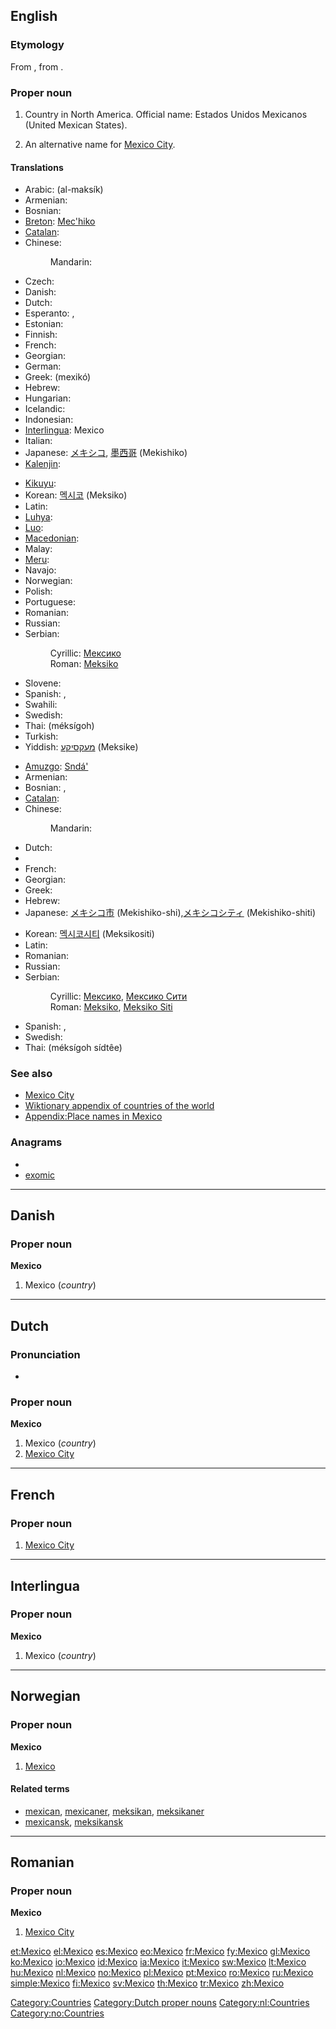 {{also|México}}
==English==
{{wikipedia}}

===Etymology===
From {{etyl|es}}, from {{etyl|nah}} {{term|mexihco|lang=nah}}.

===Proper noun===
{{en-proper noun}}

# Country in North America. Official name: Estados Unidos Mexicanos (United Mexican States).
# {{rare}} An alternative name for [[Mexico City]].

====Translations====
{{trans-top|country}}
* Arabic: {{Arab|[[المكسيك]]}} (al-maksík) {{f}}
* Armenian: {{t-|hy|Մեքսիկա|tr=Mek'sika}}
* Bosnian: {{t-|bs|Meksiko|m}}
* [[Breton]]: [[Mec'hiko]]
* [[Catalan]]: {{t-|ca|Mèxic|m}}
* Chinese:
*: Mandarin: {{t|zh|墨西哥|tr=Mòxīgē|sc=Hani}}
* Czech: {{t+|cs|Mexiko|n}}
* Danish: {{t-|da|Mexico}}
* Dutch: {{t+|nl|Mexico}}
* Esperanto: {{t+|eo|Meksiko|xs=Esperanto}}, {{t-|eo|Meksikio|xs=Esperanto}}
* Estonian: {{t+|et|Mehhiko}}
* Finnish: {{t+|fi|Meksiko}}
* French: {{t+|fr|Mexique|m}}
* Georgian: {{t|ka|მექსიკა|tr=mek‘sika|sc=Geor|xs=Georgian}}
* German: {{t+|de|Mexiko|n}}
* Greek: {{t+|el|Μεξικό|n}} (mexikó)
* Hebrew: {{t+|he|מקסיקו|f|tr=meksiko}}
* Hungarian: {{t+|hu|Mexikó}}
* Icelandic: {{t+|is|Mexíkó|n}}
* Indonesian: {{t-|id|Meksiko|xs=Indonesian}}
* [[Interlingua]]: Mexico
* Italian: {{t+|it|Messico|m}}
* Japanese: [[メキシコ]], [[墨西哥]] (Mekishiko)
* [[Kalenjin]]: {{tø|kln|Meksiko}}
{{trans-mid}}
* [[Kikuyu]]: {{tø|ki|Meksiko}}
* Korean: [[멕시코]] (Meksiko)
* Latin: {{t|la|Mexicum|n}}
* [[Luhya]]: {{tø|luy|Meksiko}}
* [[Luo]]: {{tø|luo|Meksiko}}
* [[Macedonian]]: {{t+|mk|Мексико|n|tr=Méksiko}}
* Malay: {{t-|ms|Meksiko|xs=Malay}}
* [[Meru]]: {{tø|mer|Meksiko}}
* Navajo: {{tø|nv|Méhigo}}
* Norwegian: {{t+|no|Mexico}}
* Polish: {{t+|pl|Meksyk|m}}
* Portuguese: {{t+|pt|México|m}}
* Romanian: {{t-|ro|Mexic|n}}
* Russian: {{t+|ru|Мексика|f|tr=Méksika}}
* Serbian:
*: Cyrillic: [[Мексико#Serbian|Мексико]] {{m}}
*: Roman: [[Meksiko#Serbian|Meksiko]] {{m}}
* Slovene: {{t+|sl|Mehika|f}}
* Spanish: {{t+|es|México|m}}, {{t+|es|Méjico|m}}
* Swahili: {{t+|sw|Meksiko|xs=Swahili}}
* Swedish: {{t+|sv|Mexiko}}
* Thai: {{Thai|[[เม็กซิโก]]}} (méksígoh)
* Turkish: {{t+|tr|Meksika}}
* Yiddish: [[מעקסיקע]] (Meksike)
{{trans-bottom}}

{{trans-top|city}}
* [[Amuzgo]]: [[Sndá']]
* Armenian: {{t-|hy|Մեխիկո|tr=Mexiko}}
* Bosnian: {{t-|bs|Meksiko}}, {{t-|bs|Meksiko Siti|m}}
* [[Catalan]]: {{t-|ca|Mèxic|m}} {{t|ca|ciutat de Mèxic|f}}
* Chinese:
*: Mandarin: {{t|zh|墨西哥城|tr=Mòxīgē Chéng|sc=Hani}}
* Dutch: {{t+|nl|Mexico}}
* {{trreq|Finnish}}
* French: {{t+|fr|Mexico}}
* Georgian: {{t|ka|ქალაქი მექსიკა|tr=k‘alak‘i mek‘sika|sc=Geor|xs=Georgian}}
* Greek: {{t-|el|Πόλη του Μεξικού|f|tr=póli tou meksikoú}}
* Hebrew: {{t-|he|מקסיקו סיטי|f|tr=meksiko siti}}
* Japanese: [[メキシコ市]] (Mekishiko-shi),[[メキシコシティ]] (Mekishiko-shiti)
{{trans-mid}}
* Korean: [[멕시코시티]] (Meksikositi)
* Latin: {{t|la|Mexicopolis}}
* Romanian: {{t+|ro|Mexico}}
* Russian: {{t-|ru|Мехико|m|tr=Méχiko}}
* Serbian:
*: Cyrillic: [[Мексико#Serbian|Мексико]], [[Мексико Сити]] {{m}}
*: Roman: [[Meksiko#Serbian|Meksiko]], [[Meksiko Siti#Serbian|Meksiko Siti]] {{m}}
* Spanish: {{t+|es|México|m}}, {{t+|es|Ciudad de México|f}}
* Swedish: {{t+|sv|Mexico City}}
* Thai: {{Thai|[[เม็กซิโกซิตี้]]}} (méksígoh sídtêe)
{{trans-bottom}}

===See also===
* [[Mexico City]]
* [[Appendix:Countries of the world|Wiktionary appendix of countries of the world]]
* [[Appendix:Place names in Mexico]]

===Anagrams===
* {{alphagram|ceimox}}
* [[exomic#English|exomic]]

[[Category:Countries]]

----

==Danish==

===Proper noun===
'''Mexico'''

# Mexico (''country'')

----

==Dutch==

===Pronunciation===
* {{audio|Nl-Mexico.ogg|audio}}

===Proper noun===
'''Mexico'''

# Mexico (''country'')
# [[Mexico City]]

[[Category:Dutch proper nouns]]
[[Category:nl:Countries]]

----

==French==

===Proper noun===
{{infl|fr|proper noun}}

# [[Mexico City]]

----

==Interlingua==

===Proper noun===
'''Mexico'''

# Mexico (''country'')

----

==Norwegian==

===Proper noun===
'''Mexico'''

# [[#English|Mexico]]

====Related terms====
* [[mexican]], [[mexicaner]], [[meksikan]], [[meksikaner]]
* [[mexicansk]], [[meksikansk]]

[[Category:no:Countries]]

----

==Romanian==

===Proper noun===
'''Mexico'''

# [[Mexico City]]

[[et:Mexico]]
[[el:Mexico]]
[[es:Mexico]]
[[eo:Mexico]]
[[fr:Mexico]]
[[fy:Mexico]]
[[gl:Mexico]]
[[ko:Mexico]]
[[io:Mexico]]
[[id:Mexico]]
[[ia:Mexico]]
[[it:Mexico]]
[[sw:Mexico]]
[[lt:Mexico]]
[[hu:Mexico]]
[[nl:Mexico]]
[[no:Mexico]]
[[pl:Mexico]]
[[pt:Mexico]]
[[ro:Mexico]]
[[ru:Mexico]]
[[simple:Mexico]]
[[fi:Mexico]]
[[sv:Mexico]]
[[th:Mexico]]
[[tr:Mexico]]
[[zh:Mexico]]